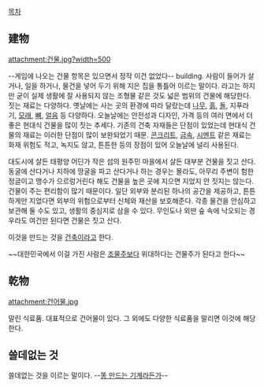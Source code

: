 [[목차]]

== 建物 ==
attachment:건물.jpg?width=500

--게임에 나오는 건물 항목은 있으면서 정작 이건 없었다--
building. 사람이 들어가 살거나, 일을 하거나, 물건을 넣어 두기 위해 지은 집을 통틀어 이르는 말이다. 라고는 하지만 굳이 실제 생활에 잘 사용되지 않는 조형물 같은 것도 넓은 범위의 건물에 해당한다. 짓는 재료는 다양하다. 옛날에는 사는 곳의 환경에 따라 달랐는데 [[나무]], [[흙]], [[돌]], 지푸라기, [[모래]], [[뼈]], [[얼음]] 등 다양하다. 오늘날에는 안전성과 디자인, 가격 등의 여러 면에서 더 좋은 현대식 건물을 많이 짓는 추세다. 기존의 건축 자재들은 단점이 있었는데 현대식 건물의 재료는 이러한 단점이 많이 보완되었기 때문. [[콘크리트]], [[금속]], [[시멘트]] 같은 재료는 화재 위험도 적고, 녹지도 않고, 튼튼한 등의 장점이 있어 오늘날에 널리 사용된다. 

대도시에 살든 태평양 어딘가 작은 섬의 원주민 마을에서 살든 대부분 건물을 짓고 산다. 동굴에 산다거나 지하에 땅굴을 파고 산다거나 하는 경우는 몰라도, 아무리 주변이 험한 정글이고 맹수가 으르렁거린다 해도 건물을 높은 곳에 지으면 지었지 안 짓지는 않는다. 건물이 주는 편리함이 많기 때문이다. 일단 외부와 분리된 하나의 공간을 제공하고, 튼튼하게만 지었다면 외부의 위험으로부터 신체와 재산을 보호해준다. 각종 물건을 안심하고 보관해 둘 수도 있고, 생활의 중심지로 삼을 수 있다. 무인도나 외딴 숲 속에 낙오되는 경우라도 여건만 된다면 건물은 짓고 산다. 

이것을 만드는 것을 [[건축]]이라고 한다. 

~~대한민국에서 이걸 가진 사람은 [[조물주]]보다 위대하다는 건물주가 된다고 한다~~

== 乾物 ==
attachment:건어물.jpg

말린 식료품. 대표적으로 건어물이 있다. 그 외에도 다양한 식료품을 말리면 이것에 해당한다.

== 쓸데없는 것 ==

쓸데없는 것을 이르는 말이다. --[[네놈은 그냥 하루하루 똥 만드는 기계일 뿐이지|똥 만드는 기계라든가]]--

